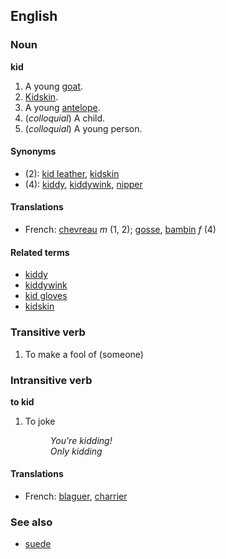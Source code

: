 ==English==
===Noun===
'''kid'''

#A young [[goat]].
#[[Kidskin]].
#A young [[antelope]].
#(''colloquial'') A child.
#(''colloquial'') A young person.

====Synonyms====
*(2): [[kid leather]], [[kidskin]]
*(4): [[kiddy]], [[kiddywink]], [[nipper]]

====Translations====
*French: [[chevreau]] ''m'' (1, 2); [[gosse]], [[bambin]] ''f'' (4)

====Related terms====
*[[kiddy]]
*[[kiddywink]]
*[[kid gloves]]
*[[kidskin]]

===Transitive verb===
#To make a fool of (someone)

===Intransitive verb===
'''to kid'''

#To joke
#:''You're kidding!''
#:''Only kidding''

====Translations====
*French: [[blaguer]], [[charrier]]

===See also===
*[[suede]]